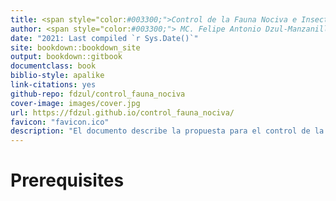 ```yaml
--- 
title: <span style="color:#003300;">Control de la Fauna Nociva e Insectos Transmisores de Enfermedades en Sitios Públicos</span>
author: <span style="color:#003300;"> MC. Felipe Antonio Dzul-Manzanilla, Dr. Cipriano Gutierrez-Castro & Dr. Fabián Correa-Morales</span>
date: "2021: Last compiled `r Sys.Date()`"
site: bookdown::bookdown_site
output: bookdown::gitbook
documentclass: book
biblio-style: apalike
link-citations: yes
github-repo: fdzul/control_fauna_nociva
cover-image: images/cover.jpg
url: https://fdzul.github.io/control_fauna_nociva/
favicon: "favicon.ico"
description: "El documento describe la propuesta para el control de la fauna nociva e insectos transmisores de enfermedades"
---
```


# Prerequisites {-}

